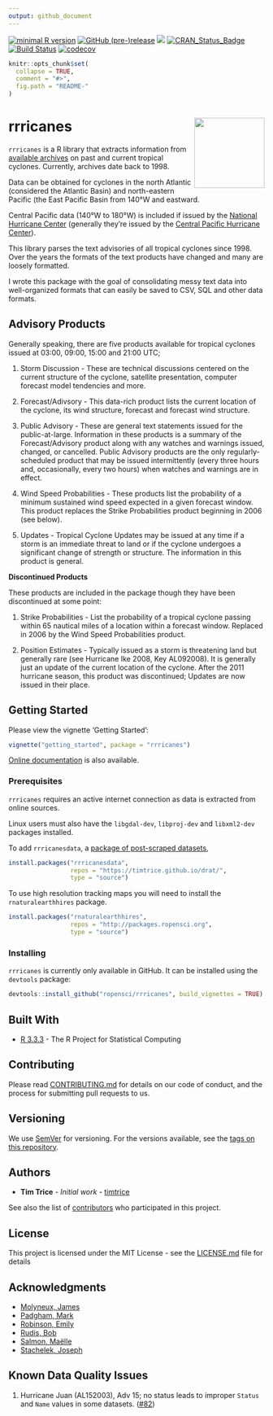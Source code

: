 ```yaml
---
output: github_document
---
```


[![minimal R version](https://img.shields.io/badge/R%3E%3D-3.5.0-6666ff.svg)](https://cran.r-project.org/) 
[![GitHub (pre-)release](https://img.shields.io/github/release/ropensci/rrricanes/all.svg)](https://github.com/ropensci/rrricanes/tags)
[![](https://badges.ropensci.org/118_status.svg)](https://github.com/ropensci/onboarding/issues/118)
[![CRAN_Status_Badge](http://www.r-pkg.org/badges/version/rrricanes)](https://cran.r-project.org/package=rrricanes)
[![Build Status](https://img.shields.io/travis/ropensci/rrricanes/master.svg)](https://github.com/ropensci/rrricanes/actions?workflow=R-CMD-check)
[![codecov](https://codecov.io/gh/ropensci/rrricanes/branch/master/graph/badge.svg)](https://codecov.io/gh/ropensci/rrricanes) 

```r
knitr::opts_chunk$set(
  collapse = TRUE,
  comment = "#>",
  fig.path = "README-"
)
```

# rrricanes <img src='man/figures/logo.png' align="right" height="138" />

`rrricanes` is a R library that extracts information from [available archives](http://www.nhc.noaa.gov/archive/1998/1998archive.shtml) on past and current tropical cyclones. Currently, archives date back to 1998. 

Data can be obtained for cyclones in the north Atlantic (considered the Atlantic Basin) and north-eastern Pacific (the East Pacific Basin from 140&deg;W and eastward. 

Central Pacific data (140&deg;W to 180&deg;W) is included if issued by the [National Hurricane Center](http://www.nhc.noaa.gov/) (generally they're issued by the [Central Pacific Hurricane Center](http://www.prh.noaa.gov/cphc/)).

This library parses the text advisories of all tropical cyclones since 1998. Over the years the formats of the text products have changed and many are loosely formatted. 

I wrote this package with the goal of consolidating messy text data into well-organized formats that can easily be saved to CSV, SQL and other data formats. 

## Advisory Products

Generally speaking, there are five products available for tropical cyclones issued at 03:00, 09:00, 15:00 and 21:00 UTC;  

1. Storm Discussion - These are technical discussions centered on the current structure of the cyclone, satellite presentation, computer forecast model tendencies and more. 

2. Forecast/Adivsory - This data-rich product lists the current location of the cyclone, its wind structure, forecast and forecast wind structure.

3. Public Advisory - These are general text statements issued for the public-at-large. Information in these products is a summary of the Forecast/Advisory product along with any watches and warnings issued, changed, or cancelled. Public Advisory products are the only regularly-scheduled product that may be issued intermittently (every three hours and, occasionally, every two hours) when watches and warnings are in effect.

4. Wind Speed Probabilities - These products list the probability of a minimum sustained wind speed expected in a given forecast window. This product replaces the Strike Probabilities product beginning in 2006 (see below).

5. Updates - Tropical Cyclone Updates may be issued at any time if a storm is an immediate threat to land or if the cyclone undergoes a significant change of strength or structure. The information in this product is general.

__Discontinued Products__

These products are included in the package though they have been discontinued at some point:

1. Strike Probabilities - List the probability of a tropical cyclone passing within 65 nautical miles of a location within a forecast window. Replaced in 2006 by the Wind Speed Probabilities product.

2. Position Estimates - Typically issued as a storm is threatening land but generally rare (see Hurricane Ike 2008, Key AL092008). It is generally just an update of the current location of the cyclone. After the 2011 hurricane season, this product was discontinued; Updates are now issued in their place.

## Getting Started

Please view the vignette 'Getting Started':

```r
vignette("getting_started", package = "rrricanes")
```

[Online documentation](https://timtrice.github.io/rrricanes/) is also available.

### Prerequisites

`rrricanes` requires an active internet connection as data is extracted from online sources.

Linux users must also have the `libgdal-dev`, `libproj-dev` and `libxml2-dev` packages installed.

To add `rrricanesdata`, a [package of post-scraped datasets](https://github.com/ropensci/rrricanesdata), 

```r
install.packages("rrricanesdata", 
                 repos = "https://timtrice.github.io/drat/", 
                 type = "source")
```

To use high resolution tracking maps you will need to install the `rnaturalearthhires` package. 

```r
install.packages("rnaturalearthhires",
                 repos = "http://packages.ropensci.org",
                 type = "source")
```

### Installing

`rrricanes` is currently only available in GitHub. It can be installed using the `devtools` package:

```r
devtools::install_github("ropensci/rrricanes", build_vignettes = TRUE)
```

## Built With

* [R 3.3.3](https://www.r-project.org/) - The R Project for Statistical Computing

## Contributing

Please read [CONTRIBUTING.md](https://github.com/ropensci/rrricanes/blob/master/.github/CONTRIBUTING.md) for details on our code of conduct, and the process for submitting pull requests to us.

## Versioning

We use [SemVer](http://semver.org/) for versioning. For the versions available, see the [tags on this repository](https://github.com/ropensci/rrricanes/tags). 

## Authors

* **Tim Trice** - *Initial work* - [timtrice](https://github.com/timtrice)

See also the list of [contributors](https://github.com/ropensci/rrricanes/contributors) who participated in this project.

## License

This project is licensed under the MIT License - see the [LICENSE.md](LICENSE.md) file for details

## Acknowledgments

* [Molyneux, James](https://github.com/jimmylovestea)
* [Padgham, Mark](https://github.com/mpadge)
* [Robinson, Emily](https://github.com/robinsones)
* [Rudis, Bob](https://github.com/hrbrmstr)
* [Salmon, Maëlle](https://github.com/maelle)
* [Stachelek, Joseph](https://github.com/jsta)

## Known Data Quality Issues

1. Hurricane Juan (AL152003), Adv 15; no status leads to improper `Status` and `Name` values in some datasets. ([#82](https://github.com/ropensci/rrricanes/issues/82))
